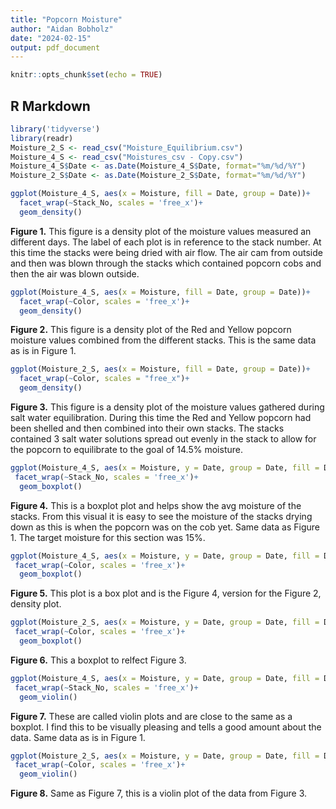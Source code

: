 ---
title: "Popcorn Moisture"
author: "Aidan Bobholz"
date: "2024-02-15"
output: pdf_document
---

```{r setup, include=FALSE}
knitr::opts_chunk$set(echo = TRUE)
```

## R Markdown

```{r, include=FALSE}
library('tidyverse')
library(readr)
Moisture_2_S <- read_csv("Moisture_Equilibrium.csv")
Moisture_4_S <- read_csv("Moistures_csv - Copy.csv")
Moisture_4_S$Date <- as.Date(Moisture_4_S$Date, format="%m/%d/%Y")
Moisture_2_S$Date <- as.Date(Moisture_2_S$Date, format="%m/%d/%Y")

```

```{r, include=TRUE}

ggplot(Moisture_4_S, aes(x = Moisture, fill = Date, group = Date))+
  facet_wrap(~Stack_No, scales = 'free_x')+
  geom_density()

```
**Figure 1.** This figure is a density plot of the moisture values measured an different days. The label of each plot is in reference to the stack number. At this time the stacks were being dried with air flow. The air cam from outside and then was blown through the stacks which contained popcorn cobs and then the air was blown outside. 
```{r, include=TRUE}

ggplot(Moisture_4_S, aes(x = Moisture, fill = Date, group = Date))+
  facet_wrap(~Color, scales = 'free_x')+
  geom_density()

```
**Figure 2.** This figure is a density plot of the Red and Yellow popcorn moisture values combined from the different stacks. This is the same data as is in Figure 1.
```{r, include=TRUE}

ggplot(Moisture_2_S, aes(x = Moisture, fill = Date, group = Date))+
  facet_wrap(~Color, scales = "free_x")+
  geom_density()

```
**Figure 3.** This figure is a density plot of the moisture values gathered during salt water equilibration. During this time the Red and Yellow popcorn had been shelled and then combined into their own stacks. The stacks contained 3 salt water solutions spread out evenly in the stack to allow for the popcorn to equilibrate to the goal of 14.5% moisture.

```{r, include=TRUE}

ggplot(Moisture_4_S, aes(x = Moisture, y = Date, group = Date, fill = Date))+
 facet_wrap(~Stack_No, scales = 'free_x')+
  geom_boxplot()

```
**Figure 4.** This is a boxplot plot and helps show the avg moisture of the stacks. From this visual it is easy to see the moisture of the stacks drying down as this is when the popcorn was on the cob yet. Same data as Figure 1. The target moisture for this section was 15%.

```{r, include=TRUE}

ggplot(Moisture_4_S, aes(x = Moisture, y = Date, group = Date, fill = Date))+
 facet_wrap(~Color, scales = 'free_x')+
  geom_boxplot()

```
**Figure 5.** This plot is a box plot and is the Figure 4, version for the Figure 2, density plot.

```{r, include=TRUE}

ggplot(Moisture_2_S, aes(x = Moisture, y = Date, group = Date, fill = Date))+
 facet_wrap(~Color, scales = 'free_x')+
  geom_boxplot()

```
**Figure 6.** This a boxplot to relfect Figure 3.
```{r, include=TRUE}

ggplot(Moisture_4_S, aes(x = Moisture, y = Date, group = Date, fill = Date))+
 facet_wrap(~Stack_No, scales = 'free_x')+
  geom_violin()

```
**Figure 7.** These are called violin plots and are close to the same as a boxplot. I find this to be visually pleasing and tells a good amount about the data. Same data as is in Figure 1.
```{r, include=TRUE}

ggplot(Moisture_2_S, aes(x = Moisture, y = Date, group = Date, fill = Date))+
 facet_wrap(~Color, scales = 'free_x')+
  geom_violin()

```
**Figure 8.** Same as Figure 7, this is a violin plot of the data from Figure 3.


